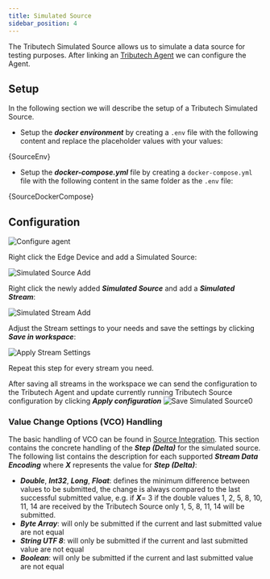 ```yaml
---
title: Simulated Source
sidebar_position: 4
---
```



The Tributech Simulated Source allows us to simulate a data source for testing purposes. After linking an [Tributech Agent](../quickstart.md) we can configure the Agent.

## Setup
In the following section we will describe the setup of a Tributech Simulated Source. 

 - Setup the ***docker environment*** by creating a `.env` file with the following content and replace the placeholder values with your values:

<CodeBlock className="language-plain" title=".env">{SourceEnv}</CodeBlock>

- Setup the ***docker-compose.yml*** file by creating a `docker-compose.yml` file with the following content in the same folder as the  `.env` file:

<CodeBlock className="language-yml" title="docker-compose.yml">{SourceDockerCompose}</CodeBlock>

## Configuration

![**Configure agent**](../img/node-agent-configure.png)

Right click the Edge Device and add a Simulated Source:

![**Simulated Source Add**](../img/node-source-simulated-add.png)

Right click the newly added ***Simulated Source*** and add a ***Simulated Stream***:

![**Simulated Stream Add**](../img/node-source-simulated-add-simulated-stream.png)

Adjust the Stream settings to your needs and save the settings by clicking ***Save in workspace***:

![**Apply Stream Settings**](../img/node-source-simulated-add-stream.png)

Repeat this step for every stream you need.

After saving all streams in the workspace we can send the configuration to the Tributech Agent and update currently running Tributech Source configuration by clicking ***Apply configuration***
![**Save Simulated Source0**](../img/node-source-simulated-apply.png)


### Value Change Options (VCO) Handling
The basic handling of VCO can be found in [Source Integration](../source_integration.md). This section contains the concrete handling of the ***Step (Delta)*** for the simulated source. The following list contains the description for each supported ***Stream Data Encoding*** where ***X*** represents the value for ***Step (Delta)***:

- ***Double***, ***Int32***, ***Long***, ***Float***: defines the minimum difference between values to be submitted, the change is always compared to the last successful submitted value, e.g. if ***X***= 3 if the double values 1, 2, 5, 8, 10, 11, 14 are received by the Tributech Source only 1, 5, 8, 11, 14 will be submitted.
- ***Byte Array***: will only be submitted if the current and last submitted value are not equal 
- ***String UTF 8***: will only be submitted if the current and last submitted value are not equal
- ***Boolean***: will only be submitted if the current and last submitted value are not equal